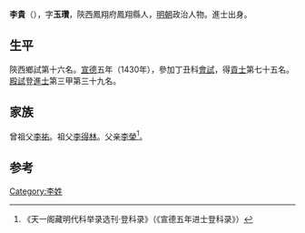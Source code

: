 {{Otheruses|other=名为李贵的其他人物|李贵}}

'''李貴'''（{{bd|1401年||？}}），字'''玉瓚'''，陝西鳳翔府鳳翔縣人，[[明朝|明朝]]政治人物。進士出身。

== 生平 ==
陝西鄉試第十六名。[[宣德|宣德]]五年（1430年），參加丁丑科[[會試|會試]]，得[[貢士|貢士]]第七十五名。[[殿試|殿試]]登[[進士|進士]]第三甲第三十九名。

== 家族 ==
曾祖父[[李祐|李祐]]。祖父[[李得林|李得林]]。父亲[[李榮|李榮]]<ref>《天一阁藏明代科举录选刊·登科录》（《宣德五年进士登科录》）</ref>。

==参考==
{{reflist}}

{{宣德五年庚戌科殿試金榜}}

{{Authority control}}

{{DEFAULTSORT:}}
[[Category:李姓|Category:李姓]]


{{明朝人物小作品}}